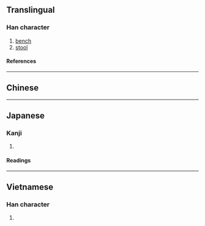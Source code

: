 {{also|凳}}
{{character info/new}}
==Translingual==

===Han character===
{{Han char|rn=75|rad=木|as=14|sn=18|four=|canj=DNTN|ids=⿰木凳}}

# [[bench]]
# [[stool]]

====References====
{{Han ref|kx=0559.261|dkj=15779|dj=0948.360|hdz=21311.110|uh=6AC8}}

----

==Chinese==
{{zh-see|凳|v}}

----

==Japanese==

===Kanji===
{{ja-kanji|grade=|rs=木14}}

# {{rfdef|ja|sort=木14}}

====Readings====
{{ja-readings
|on=とう
|kun=こしかけ
}}

----

==Vietnamese==

===Han character===
{{vi-readings|rs=木14|reading=đắng}}

# {{rfdef|vi|sort=木14}}